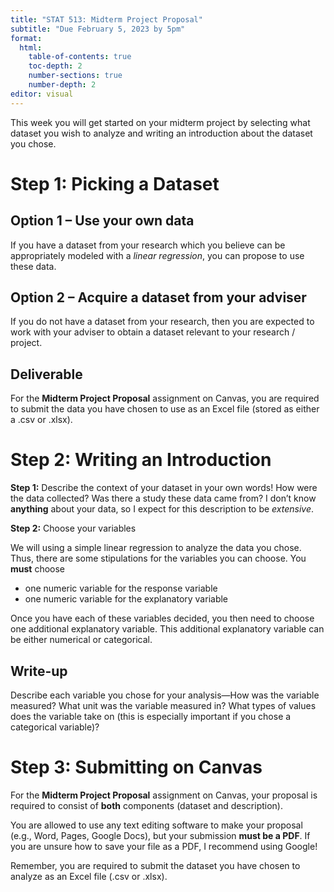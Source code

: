 ```yaml
---
title: "STAT 513: Midterm Project Proposal"
subtitle: "Due February 5, 2023 by 5pm"
format: 
  html:
    table-of-contents: true
    toc-depth: 2
    number-sections: true
    number-depth: 2
editor: visual
---
```


This week you will get started on your midterm project by selecting what dataset you wish to analyze and writing an introduction about the dataset you chose.

# Step 1: Picking a Dataset

## Option 1 -- Use your own data

If you have a dataset from your research which you believe can be appropriately modeled with a *linear regression*, you can propose to use these data.

## Option 2 -- Acquire a dataset from your adviser

If you do not have a dataset from your research, then you are expected to work with your adviser to obtain a dataset relevant to your research / project. 

## Deliverable

For the **Midterm Project Proposal** assignment on Canvas, you are required to submit the data you have chosen to use as an Excel file (stored as either a .csv or .xlsx).

# Step 2: Writing an Introduction

**Step 1:** Describe the context of your dataset in your own words! How were the data collected? Was there a study these data came from? I don't know **anything** about your data, so I expect for this description to be *extensive*. 

**Step 2:** Choose your variables

We will using a simple linear regression to analyze the data you chose. Thus, there are some stipulations for the variables you can choose. You **must** choose 

- one numeric variable for the response variable
- one numeric variable for the explanatory variable

Once you have each of these variables decided, you then need to choose one additional explanatory variable. This additional explanatory variable can be either numerical or categorical. 

:::{.callout-note}
# Write-up

Describe each variable you chose for your analysis---How was the variable measured? What unit was the variable measured in? What types of values does the variable take on (this is especially important if you chose a categorical variable)?
:::

# Step 3: Submitting on Canvas

For the **Midterm Project Proposal** assignment on Canvas, your proposal is required to consist of **both** components (dataset and description).

You are allowed to use any text editing software to make your proposal (e.g., Word, Pages, Google Docs), but your submission **must be a PDF**. If you are unsure how to save your file as a PDF, I recommend using Google!

::: callout-caution
Remember, you are required to submit the dataset you have chosen to analyze as an Excel file (.csv or .xlsx).
:::

